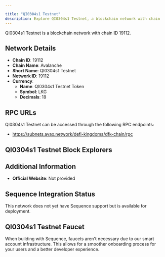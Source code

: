 ```yaml
---

title: "QI0304s1 Testnet"
description: Explore QI0304s1 Testnet, a blockchain network with chain ID 19112. Learn about its native currency, QI0304s1 Testnet Token, and how to interact with the network.
---
```




QI0304s1 Testnet is a blockchain network with chain ID 19112.

## Network Details

- **Chain ID**: 19112
- **Chain Name**: Avalanche
- **Short Name**: QI0304s1 Testnet
- **Network ID**: 19112
- **Currency**: 
  - **Name**: QI0304s1 Testnet Token
  - **Symbol**: LKG
  - **Decimals**: 18

## RPC URLs

QI0304s1 Testnet can be accessed through the following RPC endpoints:

- https://subnets.avax.network/defi-kingdoms/dfk-chain/rpc

## QI0304s1 Testnet Block Explorers



## Additional Information

- **Official Website**: Not provided

## Sequence Integration Status

This network does not yet have Sequence support but is available for deployment.

## QI0304s1 Testnet Faucet

When building with Sequence, faucets aren't necessary due to our smart account infrastructure. This allows for a smoother onboarding process for your users and a better developer experience.
